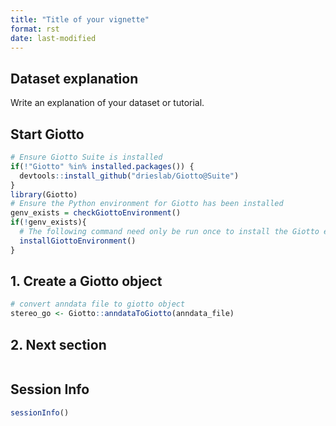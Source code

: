 ```yaml
---
title: "Title of your vignette"
format: rst
date: last-modified
---
```


## Dataset explanation
Write an explanation of your dataset or tutorial. 

## Start Giotto
```r
# Ensure Giotto Suite is installed
if(!"Giotto" %in% installed.packages()) {
  devtools::install_github("drieslab/Giotto@Suite")
}
library(Giotto)
# Ensure the Python environment for Giotto has been installed
genv_exists = checkGiottoEnvironment()
if(!genv_exists){
  # The following command need only be run once to install the Giotto environment.
  installGiottoEnvironment()
}
```

## 1. Create a Giotto object
```r
 
# convert anndata file to giotto object
stereo_go <- Giotto::anndataToGiotto(anndata_file)
```

## 2. Next section
```r
 
```

## Session Info
```r
sessionInfo()
```
